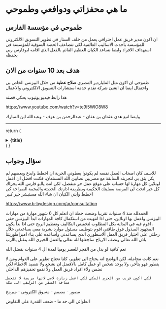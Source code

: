 # ما هي محفزاتي ودوافعي وطموحي

## طموحي في مؤسسة الفارس

ان اكون مدير فريق عمل احترافي يعمل من خلف الستار في تطوير التسويق الالكتروني للمؤسسة بأحدث الاساليب العالمية لكي تتضاعف الحصة السوقية للمؤسسة في استهداف الافراد وايضا نساعد الكيان العظيم القائم بالفعل الذي اقامه ابوفارس ربي يحفظه


## هدف بعد 10 سنوات من الان

طموحي ان اكون مثل الملياردير المصري **صلاح عطية** من خلال البيزنس الخاص بي واحتمال ايضا ان انشئ شركة تقدم خدمة استشارات التسويق الالكتروني والاعمال

هذا رابط فيديو يوتيوب يحكي قصته

https://www.youtube.com/watch?v=te9i5WlO8W8 

وايضا اتبع هدي عثمان بن عفان - عبدالرحمن بن عوف - وعبدالله ابن المبارك

---



  return (
    <details
      closed
      className="last-of-type:mb-0 rounded-lg bg-neutral-50 dark:bg-neutral-800 p-2 mt-4"
    >
      <summary>
        <strong className="text-lg">{title}</strong>
      </summary>
      <div className="nx-p-2">{children}</div>
    </details>
  )
}

## سؤال وجواب


<FAQBox title="هل صنعت متجر الكتروني او بيزنس كامل من قبل ونجح؟">

  للاسف كان اصحاب العمل نفسه لم يكونوا يعطوني الحرية ان اخطط وابدع وبعضهم لم يكن يثق بي لتجربته السابقة مع مصريين نصابين الله المستعان، فكنت افضل ان اعمل اونلاين كل مهارة لها حساب على موقع عمل حر منفصل، لكن انت ياابو فارس الله يجزاك كل خير اتحت لي الفرصة بعقليتك الحكيمة وبطريقة ادارتك الحديثة والفخمة الصراحة كي اخطط وابني الكيان ان شاء الله مستبشر خير كبير

https://www.b-bydesign.com/ar/consultation

</FAQBox>

<FAQBox title="ما هي خبرتك؟ ولماذا ترى نفسك كفؤ لهذا البيزنس؟">
  الحمدلله منذ 4 سنوات تقريبا وضعت خطة ان اتعلم كل 6 شهور مهارة من مهارات البيزنس واعمل بها اونلاين، حتى اذا انتهيت من استكمال كافة المهارات ابدأ البيزنس حقي ، اقوم فيه في البداية بكل المطلوب  لتخفيض التكاليف وتعظيم الربح حتى اذا بدأ يكون المجهود المبذول فوق طاقتي اقوم بتوظيف مسئول موارد بشرية معي يساعدني خلال رحلتي على اختيار فريق العمل الاسطوري الذي يساعدني واساعده على بناء امبراطوريتنا باذن الله تعالى ونصف الارباح ساجعلها لله تعالى والعمل الخيري الله يتقبل يااارب

</FAQBox>


<FAQBox title="هل 4 سنوات كافية لتجميع كل هذه المهارات والخبرة؟">

  نعم كافية لو بذل من الفجر للعصر يوميا لمدة ال 4 سنوات بفضل الله 
  
</FAQBox>



<FAQBox title="على الواتساب قلت ان لدى المؤسسة تسويق الكتروني ممتاز">

  نعم كانت مجاملة، لكن الواضح انه يحتاج الى تطوير، كلنا نحتاج تطوير على الدوام ومن لا يتطور فهو يتأخر، ولا يوجد شخص او عمل كامل ،الافضل ان نشجع ولا نتصيد الاخطاء لكي نضمن ولاء افراد فريق العمل ولا نقمع تحفيزهم الداخلي
</FAQBox>


<FAQBox title="لماذا تركت الزلفي وانت كنت مستمتع بالحياة بها وجئت الى جدة على هذا الراتب الضعيف ">

    لكي اكون قريب من الحرم المكي لكي اعمل زيارة لامي لانها مريضة لا تتحمل مسافة السفر من الزلفي الى مكة


</FAQBox>


<FAQBox title=" اذكر نقاط قوتك في بضع كلمات  ">

  مصور - مصمم - مسوق الكتروني - مبرمج 

</FAQBox>



<FAQBox title=" اذكر نقاط ضعفك في بضع كلمات  ">

  انطوائي الى حد ما - ضعف القدرة على التفاوض 

</FAQBox>


